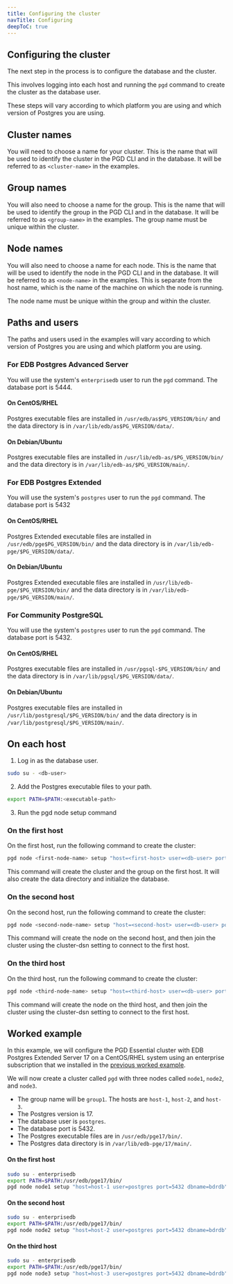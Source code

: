 ```yaml
---
title: Configuring the cluster
navTitle: Configuring
deepToC: true
---
```


## Configuring the cluster

The next step in the process is to configure the database and the cluster.

This involves logging into each host and running the `pgd` command to create the cluster as the database user.

These steps will vary according to which platform you are using and which version of Postgres you are using.

## Cluster names

You will need to choose a name for your cluster. This is the name that will be used to identify the cluster in the PGD CLI and in the database. It will be referred to as `<cluster-name>` in the examples.

## Group names

You will also need to choose a name for the group. This is the name that will be used to identify the group in the PGD CLI and in the database. It will be referred to as `<group-name>` in the examples.
The group name must be unique within the cluster.

## Node names
You will also need to choose a name for each node. This is the name that will be used to identify the node in the PGD CLI and in the database. It will be referred to as `<node-name>` in the examples. This is separate from the host name, which is the name of the machine on which the node is running.

The node name must be unique within the group and within the cluster.

## Paths and users

The paths and users used in the examples will vary according to which version of Postgres you are using and which platform you are using.

### For EDB Postgres Advanced Server

You will use the system's `enterprisedb` user to run the `pgd` command. The database port is 5444.

#### On CentOS/RHEL

Postgres executable files are installed in `/usr/edb/as$PG_VERSION/bin/` and the data directory is in `/var/lib/edb/as$PG_VERSION/data/`.

#### On Debian/Ubuntu

Postgres executable files are installed in `/usr/lib/edb-as/$PG_VERSION/bin/` and the data directory is in `/var/lib/edb-as/$PG_VERSION/main/`.

### For EDB Postgres Extended

You will use the system's `postgres` user to run the `pgd` command. The database port is 5432

#### On CentOS/RHEL

Postgres Extended executable files are installed in `/usr/edb/pge$PG_VERSION/bin/` and the data directory is in `/var/lib/edb-pge/$PG_VERSION/data/`.

#### On Debian/Ubuntu

Postgres Extended executable files are installed in `/usr/lib/edb-pge/$PG_VERSION/bin/` and the data directory is in `/var/lib/edb-pge/$PG_VERSION/main/`.

### For Community PostgreSQL

You will use the system's `postgres` user to run the `pgd` command. The database port is 5432.

#### On CentOS/RHEL

Postgres executable files are installed in `/usr/pgsql-$PG_VERSION/bin/` and the data directory is in `/var/lib/pgsql/$PG_VERSION/data/`.

#### On Debian/Ubuntu

Postgres executable files are installed in `/usr/lib/postgresql/$PG_VERSION/bin/` and the data directory is in `/var/lib/postgresql/$PG_VERSION/main/`.

## On each host

1. Log in as the database user.

```bash
sudo su - <db-user>
```

2. Add the Postgres executable files to your path.

```bash
export PATH=$PATH:<executable-path>
```

3. Run the pgd node setup command

### On the first host

On the first host, run the following command to create the cluster:

```bash
pgd node <first-node-name> setup "host=<first-host> user=<db-user> port=<db-port> dbname=bdrdb" --pgdata <data-path>  --group-name <group-name> --cluster-name <cluster-name> --create-group 
```

This command will create the cluster and the group on the first host. It will also create the data directory and initialize the database.

### On the second host

On the second host, run the following command to create the cluster:

```bash
pgd node <second-node-name> setup "host=<second-host> user=<db-user> port=<db-port> dbname=bdrdb" --pgdata <data-path> --cluster-dsn "host=<first-host> user=pos<db-user> tgres port=<db-port> dbname=bdrdb"
```

This command will create the node on the second host, and then join the cluster using the cluster-dsn setting to connect to the first host.

### On the third host

On the third host, run the following command to create the cluster:

```bash
pgd node <third-node-name> setup "host=<third-host> user=<db-user> port=<db-port> dbname=bdrdb" --pgdata <data-path> --cluster-dsn "host=<first-host> user=<db-user> port=<db-port> dbname=bdrdb"
```

This command will create the node on the third host, and then join the cluster using the cluster-dsn setting to connect to the first host.

## Worked example

In this example, we will configure the PGD Essential cluster with EDB Postgres Extended Server 17 on a CentOS/RHEL system using an enterprise subscription that we installed in the [previous worked example](02-installing-database-and-pgd).

We will now create a cluster called `pgd` with three nodes called `node1`, `node2`, and `node3`. 
* The group name will be `group1`. The hosts are `host-1`, `host-2`, and `host-3`. 
* The Postgres version is 17.
* The database user is `postgres`. 
* The database port is 5432.
* The Postgres executable files are in `/usr/edb/pge17/bin/`.
* The Postgres data directory is in `/var/lib/edb-pge/17/main/`.

#### On the first host

```bash
sudo su - enterprisedb
export PATH=$PATH:/usr/edb/pge17/bin/
pgd node node1 setup "host=host-1 user=postgres port=5432 dbname=bdrdb" --pgdata /var/lib/edb/pge17/main/ --group-name group1 --cluster-name pgd --create-group
```

#### On the second host

```bash
sudo su - enterprisedb
export PATH=$PATH:/usr/edb/pge17/bin/
pgd node node2 setup "host=host-2 user=postgres port=5432 dbname=bdrdb" --pgdata /var/lib/edb/pge17/main/ --cluster-dsn "host=host-1 user=enterprisedb port=5432 dbname=bdrdb"
```

#### On the third host

```bash
sudo su - enterprisedb
export PATH=$PATH:/usr/edb/pge17/bin/
pgd node node3 setup "host=host-3 user=postgres port=5432 dbname=bdrdb" --pgdata /var/lib/edb/pge17/data/ --cluster-dsn "host=host-1 user=postgres port=5432 dbname=bdrdb"

